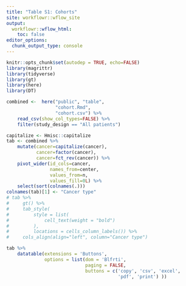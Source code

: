 ```yaml
---
title: "Table S1: Cohorts"
site: workflowr::wflow_site
output:
  workflowr::wflow_html:
    toc: false
editor_options:
  chunk_output_type: console
---
```


```r
knitr::opts_chunk$set(autodep = TRUE, echo=FALSE)
library(magrittr)
library(tidyverse)
library(gt)
library(here)
library(DT)
```

```r
combined <-  here("public", "table",
                  "cohort.Rmd",
                  "cohort.csv") %>%
    read_csv(show_col_types=FALSE) %>%
    filter(study_design == "All patients")
```

```r
capitalize <- Hmisc::capitalize
tab <- combined %>%
    mutate(cancer=capitalize(cancer),
           cancer=factor(cancer),
           cancer=fct_rev(cancer)) %>%
    pivot_wider(id_cols=cancer,
                names_from=center,
                values_from=n,
                values_fill=0L) %>%
    select(sort(colnames(.)))
colnames(tab)[1] <- "Cancer type"
# tab %>%
#     gt() %>%
#     tab_style(
#         style = list(
#             cell_text(weight = "bold")
#         ),
#         locations = cells_column_labels()) %>%
#     cols_align(align="left", column="Cancer type")

tab %>%
    datatable(extensions = 'Buttons',
              options = list(dom = 'Blfrti',
                             paging = FALSE, 
                             buttons = c('copy', 'csv', 'excel',
                                         'pdf', 'print') ))
```
